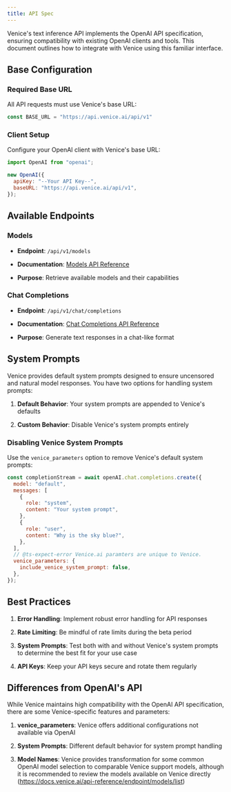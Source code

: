 ```yaml
---
title: API Spec
---
```



Venice's text inference API implements the OpenAI API specification, ensuring compatibility with existing OpenAI clients and tools. This document outlines how to integrate with Venice using this familiar interface.

## Base Configuration

### Required Base URL

All API requests must use Venice's base URL:

```javascript
const BASE_URL = "https://api.venice.ai/api/v1"
```

### Client Setup

Configure your OpenAI client with Venice's base URL:

```javascript
import OpenAI from "openai";

new OpenAI({
  apiKey: "--Your API Key--",
  baseURL: "https://api.venice.ai/api/v1",
});
```

## Available Endpoints

### Models

* **Endpoint**: `/api/v1/models`

* **Documentation**: [Models API Reference](/api-reference/endpoint/models/list)

* **Purpose**: Retrieve available models and their capabilities

### Chat Completions

* **Endpoint**: `/api/v1/chat/completions`

* **Documentation**: [Chat Completions API Reference](/api-reference/endpoint/chat/completions)

* **Purpose**: Generate text responses in a chat-like format

## System Prompts

Venice provides default system prompts designed to ensure uncensored and natural model responses. You have two options for handling system prompts:

1. **Default Behavior**: Your system prompts are appended to Venice's defaults

2. **Custom Behavior**: Disable Venice's system prompts entirely

### Disabling Venice System Prompts

Use the `venice_parameters` option to remove Venice's default system prompts:

```javascript
const completionStream = await openAI.chat.completions.create({
  model: "default",
  messages: [
    {
      role: "system",
      content: "Your system prompt",
    },
    {
      role: "user",
      content: "Why is the sky blue?",
    },
  ],
  // @ts-expect-error Venice.ai paramters are unique to Venice.
  venice_parameters: {
    include_venice_system_prompt: false,
  },
});
```

## Best Practices

1. **Error Handling**: Implement robust error handling for API responses

2. **Rate Limiting**: Be mindful of rate limits during the beta period

3. **System Prompts**: Test both with and without Venice's system prompts to determine the best fit for your use case

4. **API Keys**: Keep your API keys secure and rotate them regularly

## Differences from OpenAI's API

While Venice maintains high compatibility with the OpenAI API specification, there are some Venice-specific features and parameters:

1. **venice\_parameters**: Venice offers additional configurations not available via OpenAI

2. **System Prompts**: Different default behavior for system prompt handling

3. **Model Names**: Venice provides transformation for some common OpenAI model selection to comparable Venice support models, although it is recommended to review the models available on Venice directly (https://docs.venice.ai/api-reference/endpoint/models/list)

<BetaCallout />